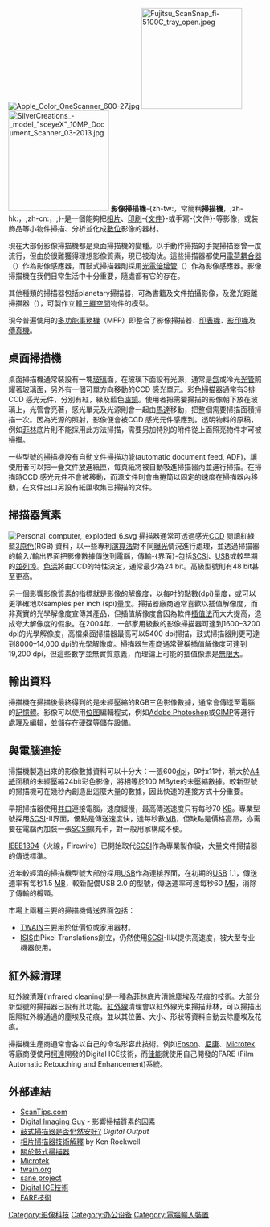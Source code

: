{{Multiple issues|
{{Expand language|1=en|time=2020-08-11T07:57:22+00:00}}
{{No footnotes|time=2020-08-11T07:57:22+00:00}}
}}
{{noteTA
|T=zh-cn:扫描仪; zh-tw:影像掃描機; zh-hk:影像掃描器;
|1=zh-cn:扫描仪; zh-tw:影像掃描機; zh-hk:影像掃描器;
|G1=IT
}}
[[File:Apple_Color_OneScanner_600-27.jpg|right]]
[[File:Fujitsu_ScanSnap_fi-5100C_tray_open.jpeg|200px]]
[[File:SilverCreations_-_model_"sceyeX"_10MP_Document_Scanner_03-2013.jpg|200px]]
'''影像掃描機'''-{zh-tw:，常簡稱'''掃描機'''，;zh-hk:，;zh-cn:，;}-是一個能夠把[[相片|相片]]、[[印刷|印刷]]-{[[文件|文件]]}-或手寫-{文件}-等影像，或裝飾品等小物件掃描、分析並化成[[數位|數位]]影像的器材。

現在大部份影像掃描機都是桌面掃描機的變種。以手動作掃描的手提掃描器曾一度流行，但由於很難獲得理想影像質素，現已被淘汰。這些掃描器都使用[[電荷耦合器|電荷耦合器]]（{{lang|en|Charge-coupled device，CCD}}）作為影像感應器，而鼓式掃描器則採用[[光電倍增管|光電倍增管]]（{{lang|en|Photomultiplier Tube}}）作為影像感應器。影像掃描機在我們日常生活中十分重要，隨處都有它的存在。

其他種類的掃描器包括planetary掃描器，可為書籍及文件拍攝影像，及激光距離掃描器（{{lang|en|Laser Range scanner}}），可製作立體[[三維空間|三維空間]]物件的模型。

現今普遍使用的[[多功能事務機|多功能事務機]]（MFP）即整合了影像掃描器、[[印表機|印表機]]、[[影印機|影印機]]及[[傳真機|傳真機]]。

== 桌面掃描機 ==
桌面掃描機通常裝設有一塊[[玻璃|玻璃]]面，在玻璃下面設有光源，通常是[[氙|氙]]或冷光[[光管|光管]]照耀著玻璃面，另外有一個可單方向移動的CCD 感光單元。彩色掃描器通常有3排CCD 感光元件，分別有紅，綠及藍色[[濾鏡|濾鏡]]。使用者把需要掃描的影像朝下放在玻璃上，光管會亮著，感光單元及光源則會一起由[[馬達|馬達]]移動，把整個需要掃描面積掃描一次。因為光源的照射，影像便會被CCD 感光元件感應到。透明物料的原稿，例如[[菲林|菲林]]底片則不能採用此方法掃描，需要另加特別的附件從上面照亮物件才可被掃描。

一些型號的掃描機設有自動文件掃描功能(automatic document feed, ADF)，讓使用者可以把一疊文件放進紙匣，每頁紙將被自動吸進掃描器內並進行掃描。在掃描時CCD 感光元件不會被移動，而源文件則會由捲筒以固定的速度在掃描器內移動，在文件出口另設有紙匣收集已掃描的文件。

== 掃描器質素 ==
[[File:Personal_computer,_exploded_6.svg|thumb]]
掃描器通常可透過感光[[CCD|CCD]] 閱讀紅綠藍[[3原色|3原色]](RGB) 資料，以一些專利[[演算法|演算法]]對不同[[曝光|曝光]]情況進行處理，並透過掃描器的輸入/輸出界面把影像數據傳送到電腦，傳輸-{界面}-包括[[SCSI|SCSI]]、[[USB|USB]]或較早期的[[並列埠|並列埠]]。[[色深|色深]]將由CCD的特性決定，通常最少為24 bit。高級型號則有48 bit甚至更高。

另一個影響影像質素的指標就是影像的[[解像度|解像度]]，以每吋的點數(dpi)量度，或可以更準確地以samples per inch (spi)量度。掃描器廠商通常喜歡以插值解像度，而非真實的光學解像度宣傳其產品，但插值解像度會因為軟件[[插值法|插值法]]而大大提高，造成夸大解像度的假象。在2004年，一部家用級數的影像掃描器可達到1600–3200 dpi的光學解像度，高檔桌面掃描器最高可以5400 dpi掃描，鼓式掃描器則更可達到8000–14,000 dpi的光學解像度。掃描器生產商通常聲稱插值解像度可達到19,200 dpi，但這些數字並無實質意義，而理論上可能的插值像素是[[無限大|無限大]]。

== 輸出資料 ==
掃描機在掃描後最終得到的是未經壓縮的RGB三色影像數據，通常會傳送至電腦的[[記憶體|記憶體]]。影像可以使用[[位图|位图]]編輯程式，例如[[Adobe_Photoshop|Adobe Photoshop]]或[[GIMP|GIMP]]等進行處理及編輯，並儲存在[[硬碟|硬碟]]等儲存設備。

== 與電腦連接 ==
掃描機製造出來的影像數據資料可以十分大：一張600[[dpi|dpi]]，9吋x11吋，稍大於[[A4紙|A4紙]]面積的未經壓縮24bit彩色影像，將相等於100 MByte的未壓縮數據。較新型號的掃描機可在幾秒內創造出這麼大量的數據，因此快速的連接方式十分重要。

早期掃描器使用[[并口|并口]]連接電腦，速度緩慢，最高傳送速度只有每秒70 [[千字节|KB]]。專業型號採用[[SCSI|SCSI]]-II界面，優點是傳送速度快，達每秒數[[百萬位元組|MB]]，但缺點是價格高昂，亦需要在電腦內加裝一張[[SCSI|SCSI]]擴充卡，對一般用家構成不便。

[[IEEE1394|IEEE1394]]（火線，Firewire）已開始取代[[SCSI|SCSI]]作為專業製作級，大量文件掃描器的傳送標準。

近年較經濟的掃描機型號大部份採用[[USB|USB]]作為連接界面，在初期的[[USB|USB]] 1.1，傳送速率有每秒1.5 [[百萬位元組|MB]]，較新配備USB 2.0 的型號，傳送速率可達每秒60 [[百萬位元組|MB]]，消除了傳輸的樽頸。

市場上兩種主要的掃描機傳送界面包括：
* [[TWAIN|TWAIN]]主要用於低價位或家用器材。
* [[中间系统到中间系统|ISIS]]由Pixel Translations創立，仍然使用[[SCSI|SCSI]]-II以提供高速度，被大型专业機器使用。

== 紅外線清理 ==
紅外線清理(Infrared cleaning)是一種為[[菲林|菲林]]底片清除[[塵埃|塵埃]]及花痕的技術。大部分新型號的掃描器已設有此功能。[[紅外線|紅外線]]清理會以紅外線光束掃描菲林，可以掃描出阻隔紅外線通過的塵埃及花痕，並以其位置、大小、形狀等資料自動去除塵埃及花痕。

掃描機生產商通常會各以自己的命名形容此技術。例如[[Epson|Epson]]、[[尼康|尼康]]、[[Microtek|Microtek]]等廠商便使用[[柯達|柯達]]開發的Digital ICE技術，而[[佳能|佳能]]就使用自己開發的FARE (Film Automatic Retouching and Enhancement)系統。

== 外部連結 ==
* [http://www.scantips.com ScanTips.com] {{Wayback|url=http://www.scantips.com/ |date=20220606224521 }}
* [https://web.archive.org/web/20051226061328/http://www.michaelpapet.com/shome.htm Digital Imaging Guy] - 影響掃描質素的因素 
* [https://web.archive.org/web/20060821165634/http://www.digitaloutput.net/content/ContentCT.asp?P=431 鼓式掃描器是否仍然安好?] ''Digital Output''
* [http://www.kenrockwell.com/tech/scantek.htm 相片掃描器技術解釋] {{Wayback|url=http://www.kenrockwell.com/tech/scantek.htm |date=20160308143540 }} by Ken Rockwell
* [https://web.archive.org/web/20130517121101/http://www.luminous-landscape.com/reviews/scanners/drum_scans.shtml 關於鼓式掃描器]
* [http://www.microtekusa.com Microtek] {{Wayback|url=http://www.microtekusa.com/ |date=20220517203853 }}
* [http://www.twain.org twain.org] {{Wayback|url=http://www.twain.org/ |date=19961230194806 }}
* [http://www.sane-project.org sane project] {{Wayback|url=http://www.sane-project.org/ |date=20081218041913 }}
* [https://web.archive.org/web/20051212114524/http://www.asf.com/products/ice/FilmICEOverview.shtml Digital ICE技術]
* [https://web.archive.org/web/20051210044449/http://www.canon.com/technology/scan/02.html FARE技術]

{{电脑基本部件}}
{{Authority control}}

[[Category:影像科技|Category:影像科技]]
[[Category:办公设备|Category:办公设备]]
[[Category:電腦輸入裝置|Category:電腦輸入裝置]]